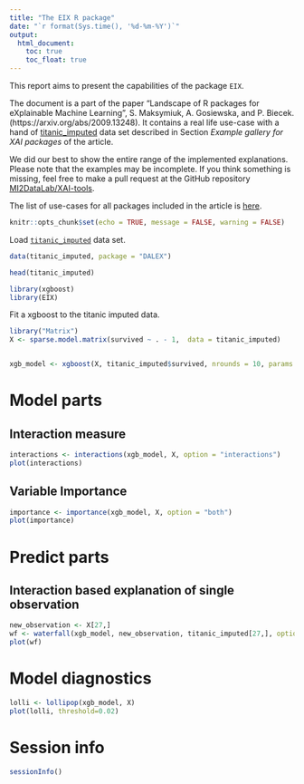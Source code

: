 ```yaml
---
title: "The EIX R package"
date: "`r format(Sys.time(), '%d-%m-%Y')`"
output:
  html_document:
    toc: true
    toc_float: true
---
```


  
This report aims to present the capabilities of the package `EIX`. 

The document is a part of the paper "Landscape of R packages for eXplainable Machine Learning", S. Maksymiuk, A. Gosiewska, and P. Biecek. 
(https://arxiv.org/abs/2009.13248). It contains a real life use-case with a hand of [titanic_imputed](https://modeloriented.github.io/DALEX/reference/titanic.html) data set described in Section *Example gallery for XAI packages* of the article.

We did our best to show the entire range of the implemented explanations. Please note that the examples may be incomplete. If you think something is missing, feel free to make a pull request at the GitHub repository [MI2DataLab/XAI-tools](https://github.com/MI2DataLab/XAI-tools).

The list of use-cases for all packages included in the article is [here](http://xai-tools.drwhy.ai/).  
  
  
```r
knitr::opts_chunk$set(echo = TRUE, message = FALSE, warning = FALSE)
```



Load [`titanic_imputed`](https://modeloriented.github.io/DALEX/reference/titanic.html) data set.

```r
data(titanic_imputed, package = "DALEX")

head(titanic_imputed)
```


```r
library(xgboost)
library(EIX)
```

Fit a xgboost to the titanic imputed data.

```r
library("Matrix")
X <- sparse.model.matrix(survived ~ . - 1,  data = titanic_imputed)


xgb_model <- xgboost(X, titanic_imputed$survived, nrounds = 10, params = list(objective = "binary:logistic"), prediction = TRUE)
```

# Model parts

## Interaction measure


```r
interactions <- interactions(xgb_model, X, option = "interactions")
plot(interactions)
```

## Variable Importance

```r
importance <- importance(xgb_model, X, option = "both")
plot(importance)
```


# Predict parts

## Interaction based explanation of single observation

```r
new_observation <- X[27,]
wf <- waterfall(xgb_model, new_observation, titanic_imputed[27,], option = "interactions")
plot(wf)
```

# Model diagnostics

```r
lolli <- lollipop(xgb_model, X)
plot(lolli, threshold=0.02)
```

# Session info

```r
sessionInfo()
```
